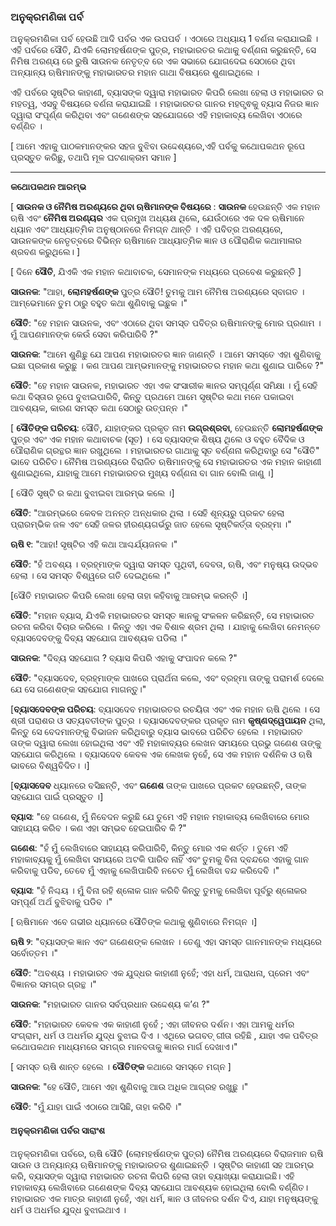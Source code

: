 ### ଅନୁକ୍ରମଣିକା ପର୍ବ

ଅନୁକ୍ରମଣିକା ପର୍ବ ହେଉଛି ଆଦି ପର୍ବର ଏକ ଉପପର୍ବ । ଏଠାରେ ଅଧ୍ୟାୟ 1 ବର୍ଣନା କରାଯାଇଛି । ଏହି ପର୍ବରେ ସୌତି, ଯିଏକି ଲୋମହର୍ଷଣଙ୍କ ପୁତ୍ର, ମହାଭାରତର କଥାକୁ ବର୍ଣ୍ଣନା କରୁଛନ୍ତି, ସେ ନିମିଷ ଅରଣ୍ୟ ରେ ରୁଷି ସାଉନକ ନେତୃତ୍ବ ରେ ଏକ ସଭାରେ ଯୋଗଦେଇ ସେଠାରେ ଥିବା ଅନ୍ୟାନ୍ୟ ଋଷିମାନଙ୍କୁ ମହାଭାରତର ମହାନ ଗାଥା ବିଷୟରେ ଶୁଣାଇଥିଲେ ।

ଏହି ପର୍ବରେ ସୃଷ୍ଟିର କାହାଣୀ, ବ୍ୟାସଙ୍କ ଦ୍ୱାରା ମହାଭାରତ କିପରି ଲେଖା ହେଲା ଓ ମହାଭାରତ ର ମହତ୍ୱ, ଏସବୁ ବିଷୟରେ ବର୍ଣନା କରାଯାଇଛି । ମହାଭାରତର ଗାନର ମହତ୍ତ୍ଵକୁ ବ୍ୟାସ ନିଜର ଜ୍ଞାନ ଦ୍ୱାରା ସଂପୂର୍ଣ୍ଣ କରିଥିବା ଏବଂ ଗଣେଶଙ୍କ ସହଯୋଗରେ ଏହି ମହାକାବ୍ୟ ଲେଖିବା ଏଠାରେ ବର୍ଣ୍ଣିତ ।

[ ଆମେ ଏହାକୁ ପାଠକମାନଙ୍କର ସହଜ ବୁଝିବା ଉଦ୍ଦେଶ୍ୟରେ,ଏହି ପର୍ବକୁ କଥୋପକଥନ ରୂପେ ପ୍ରସ୍ତୁତ କରିଛୁ, ତଥାପି ମୂଳ ଘଟଣାକ୍ରମ ସମାନ ]

___________________________________________

**କଥୋପକଥନ ଆରମ୍ଭ** 

[ **ସାଉନକ ଓ ନୈମିଷ ଅରଣ୍ୟରେ ଥିବା ଋଷିମାନଙ୍କ ବିଷୟରେ** : **ସାଉନକ** ହେଉଛନ୍ତି ଏକ ମହାନ ଋଷି ଏବଂ **ନୈମିଷ ଅରଣ୍ୟର** ଏକ ପ୍ରମୁଖ ଅଧ୍ୟକ୍ଷ ଥିଲେ, ଯେଉଁଠାରେ ଏକ ଦଳ ଋଷିମାନେ ଧ୍ୟାନ ଏବଂ ଆଧ୍ୟାତ୍ମିକ ଅନୁଷ୍ଠାନରେ ନିମଗ୍ନ ଥାନ୍ତି । ଏହି ପବିତ୍ର ଅରଣ୍ୟରେ, ସାଉନକଙ୍କ ନେତୃତ୍ବରେ ବିଭିନ୍ନ ଋଷିମାନେ ଆଧ୍ୟାତ୍ମିକ ଜ୍ଞାନ ଓ ପୌରାଣିକ କଥାମାଳାର ଶ୍ରବଣ କରୁଥିଲେ। ]

[ ଦିନେ **ସୌତି**, ଯିଏକି ଏକ ମହାନ କଥାବାଚକ, ସେମାନଙ୍କ ମଧ୍ୟରେ ପ୍ରବେଶ କରୁଛନ୍ତି ]

**ସାଉନକ**: "ଆହା, **ଲୋମହର୍ଷଣଙ୍କ** ପୁତ୍ର ସୌତି! ତୁମକୁ ଆମ ନୈମିଷ ଅରଣ୍ୟରେ ସ୍ବାଗତ । ଆମ୍ଭେମାନେ ତୁମ ଠାରୁ ବହୁତ କଥା ଶୁଣିବାକୁ ଇଛୁକ ।"

**ସୌତି**: "ହେ ମହାନ ସାଉନକ, ଏବଂ ଏଠାରେ ଥିବା ସମସ୍ତ ପବିତ୍ର ଋଷିମାନଙ୍କୁ ମୋର ପ୍ରଣାମ । ମୁଁ ଆପଣମାନଙ୍କ କେଉଁ ସେବା କରିପାରିବି ?"

**ସାଉନକ**: "ଆମେ ଶୁଣିଛୁ ଯେ ଆପଣ ମହାଭାରତର ଜ୍ଞାନ ଜାଣନ୍ତି । ଆମେ ସମସ୍ତେ ଏହା ଶୁଣିବାକୁ ଇଛା ପ୍ରକାଶ କରୁଛୁ । କଣ ଆପଣ ଆମ୍ଭମାନଙ୍କୁ ମହାଭାରତର ମହାନ କଥା ଶୁଣାଇ ପାରିବେ  ?"

**ସୌତି**: "ହେ ମହାନ ସାଉନକ, ମହାଭାରତ ଏହା ଏକ ସଂସାରୀକ ଜ୍ଞାନର ସମ୍ପୂର୍ଣ୍ଣ ସମିକ୍ଷା । ମୁଁ ସେହି କଥା ବିସ୍ତାର ରୂପେ ବୁଝାଇପାରିବି, କିନ୍ତୁ ପ୍ରଥମେ ଆମେ ସୃଷ୍ଟିର କଥା ମନେ ପକାଇବା ଆବଶ୍ୟକ, କାରଣ ସମସ୍ତ କଥା ସେଠାରୁ ଉତ୍ପନ୍ନ ।"

[ **ସୌତିଙ୍କ ପରିଚୟ**: ସୌତି, ଯାହାଙ୍କର ପ୍ରକୃତ ନାମ **ଉଗ୍ରଶ୍ରବା**, ହେଉଛନ୍ତି **ଲୋମହର୍ଷଣଙ୍କ** ପୁତ୍ର ଏବଂ ଏକ ମହାନ କଥାବାଚକ (ସୂତ) । ସେ ବ୍ୟାସଙ୍କ ଶିଷ୍ୟ ଥିଲେ ଓ ବହୁତ ବୈଦିକ ଓ ପୌରାଣିକ ଗ୍ରନ୍ଥର ଜ୍ଞାନ ରଖୁଥିଲେ । ମହାଭାରତର ଗାଥାକୁ ସୂତ ବର୍ଣ୍ଣନା କରିଥିବାରୁ ସେ "ସୌତି" ଭାବେ ପରିଚିତ। ନୈମିଷ ଅରଣ୍ୟରେ ବିରାଜିତ ଋଷିମାନଙ୍କୁ ସେ ମହାଭାରତର ଏକ ମହାନ କାହାଣୀ ଶୁଣାଇଥିଲେ, ଯାହାକୁ ଆମେ ମହାଭାରତର ମୁଖ୍ୟ ବର୍ଣ୍ଣନା ବା ଗାନ ବୋଲି ଜାଣୁ ।]

[ ସୌତି ସୃଷ୍ଟି ର କଥା ବୁଝାଇବା ଆରମ୍ଭ କଲେ ।]

**ସୌତି**: "ଆରମ୍ଭରେ କେବଳ ଅନନ୍ତ ଅନ୍ଧକାର ଥିଲା । ସେହି ଶୂନ୍ୟରୁ ପ୍ରକଟ ହେଲା ପ୍ରାରମ୍ଭିକ ଜଳ ଏବଂ ସେହି ଜଳର ହୀରଣ୍ୟଗର୍ଭରୁ ଜାତ ହେଲେ ସୃଷ୍ଟିକର୍ତ୍ତା ବ୍ରହ୍ମା ।"

**ଋଷି ୧**: "ଆହା! ସୃଷ୍ଟିର ଏହି କଥା ଆଶ୍ଚର୍ଯ୍ୟଜନକ ।"

**ସୌତି**: "ହଁ ଅବଶ୍ୟ । ବ୍ରହ୍ମାଙ୍କ ଦ୍ୱାରା ସମସ୍ତ ପୃଥିବୀ, ଦେବତା, ଋଷି, ଏବଂ ମନୁଷ୍ୟ ଉଦ୍ଭବ ହେଲା । ସେ ସମସ୍ତ ବିଶ୍ୱରେ ଗତି ଦେଇଥିଲେ ।"

[ସୌତି ମହାଭାରତ କିପରି ଲେଖା ହେଲା ତାହା କହିବାକୁ ଆରମ୍ଭ କରନ୍ତି ।]

**ସୌତି**: "ମହାନ ବ୍ୟାସ, ଯିଏକି ମହାଭାରତର ସମସ୍ତ ଜ୍ଞାନକୁ ସଂକଳନ କରିଛନ୍ତି, ସେ ମହାଭାରତ ରଚନା କରିବା ବିଚାର କରିଲେ । କିନ୍ତୁ ଏହା ଏକ ବିଶାଳ ଶ୍ରମ ଥିଲା । ଯାହାକୁ ଲେଖିବା ନେମନ୍ତେ ବ୍ୟାସଦେବଙ୍କୁ ଦିବ୍ୟ ସହଯୋଗ ଆବଶ୍ୟକ ପଡିଲା ।"

**ସାଉନକ**: "ଦିବ୍ୟ ସହଯୋଗ ? ବ୍ୟାସ କିପରି ଏହାକୁ ସଂପାଦନ କଲେ ?"

**ସୌତି**: "ବ୍ୟାସଦେବ, ବ୍ରହ୍ମାଙ୍କ ପାଖରେ ପ୍ରାର୍ଥନା କଲେ, ଏବଂ ବ୍ରହ୍ମା ତାଙ୍କୁ ପରାମର୍ଶ ଦେଲେ ଯେ ସେ ଗଣେଶଙ୍କ ସହଯୋଗ ମାଗନ୍ତୁ।"

[**ବ୍ୟାସଦେବଙ୍କ ପରିଚୟ**: ବ୍ୟାସଦେବ ମହାଭାରତର ରଚୟିତା ଏବଂ ଏକ ମହାନ ଋଷି ଥିଲେ । ସେ ଶ୍ରୀ ପରାଶର ଓ ସତ୍ୟବତୀଙ୍କ ପୁତ୍ର । ବ୍ୟାସଦେବଙ୍କର ପ୍ରକୃତ ନାମ **କୃଷ୍ଣଦ୍ୱେପାୟନ** ଥିଲା, କିନ୍ତୁ ସେ ବେଦମାନଙ୍କୁ ବିଭାଜନ କରିଥିବାରୁ ବ୍ୟାସ ଭାବରେ ପରିଚିତ ହେଲେ । ମହାଭାରତ ତାଙ୍କ ଦ୍ୱାରା ଲେଖା ହୋଇଥିଲା ଏବଂ ଏହି ମହାକାବ୍ୟର ଲେଖନ ସମୟରେ ପ୍ରଭୁ ଗଣେଶ ତାଙ୍କୁ ସହଯୋଗ କରିଥିଲେ । ବ୍ୟାସଦେବ କେବଳ ଏକ ଲେଖକ ନୁହେଁ, ସେ ଏକ ମହାନ ଦର୍ଶନିକ ଓ ଋଷି ଭାବରେ ବିଶ୍ୱବିଦିତ। ।]

[**ବ୍ୟାସଦେବ** ଧ୍ୟାନରେ ବସିଛନ୍ତି, ଏବଂ **ଗଣେଶ** ତାଙ୍କ ପାଖରେ ପ୍ରକଟ ହେଉଛନ୍ତି, ତାଙ୍କ ସହଯୋଗ ପାଇଁ ପ୍ରସ୍ତୁତ ।]

**ବ୍ୟାସ**: "ହେ ଗଣେଶ, ମୁଁ ନିବେଦନ କରୁଛି ଯେ ତୁମେ ଏହି ମହାନ ମହାକାବ୍ୟ ଲେଖିବାରେ ମୋର ସାହାଯ୍ୟ କରିବ । କଣ ଏହା ସମ୍ଭବ ହେଇପାରିବ କି ?"

**ଗଣେଶ**: "ହଁ ମୁଁ ଲେଖିବାରେ ସାହାଯ୍ୟ କରିପାରିବି, କିନ୍ତୁ ମୋର ଏକ ଶର୍ତ୍ତ । ତୁମେ ଏହି ମହାକାବ୍ୟକୁ ମୁଁ ଲେଖିବା ସମୟରେ ଅଟକି ପାରିବ ନାହିଁ ଏବଂ ତୁମକୁ ବିନା ଦ୍ବନ୍ଦରେ ଏହାକୁ ଗାନ କରିବାକୁ ପଡିବ, ତେବେ ମୁଁ ଏହାକୁ ଲେଖିପାରିବି ନଚେତ ମୁଁ ଲେଖିବା ବନ୍ଦ କରିଦେବି ।"

**ବ୍ୟାସ**: "ହଁ ନିଶ୍ଚୟ । ମୁଁ ବିନା ରହି ଶ୍ଳୋକ ଗାନ କରିବି କିନ୍ତୁ ତୁମକୁ ଲେଖିବା ପୂର୍ବରୁ ଶ୍ଳୋକର ସମ୍ପୂର୍ଣ ଅର୍ଥ ବୁଝିବାକୁ ପଡିବ ।"

[ ଋଷିମାନେ ଏବେ ଗଭୀର ଧ୍ୟାନରେ ସୌତିଙ୍କ କଥାକୁ ଶୁଣିବାରେ ନିମଗ୍ନ ।]

**ଋଷି ୨**: "ବ୍ୟାସଙ୍କ ଜ୍ଞାନ ଏବଂ ଗଣେଶଙ୍କ ଲେଖନ । ତେଣୁ ଏହା ସମସ୍ତ ଗାନମାନଙ୍କ ମଧ୍ୟରେ ସର୍ବୋତ୍ତମ ।"

**ସୌତି**: "ଅବଶ୍ୟ । ମହାଭାରତ ଏକ ଯୁଦ୍ଧର କାହାଣୀ ନୁହେଁ; ଏହା ଧର୍ମ, ଆରାଧନା, ପ୍ରେମ ଏବଂ ବିଜ୍ଞାନର ସମଗ୍ର ଗ୍ରନ୍ଥ ।"

**ସାଉନକ**: "ମହାଭାରତ ଗାନର ସର୍ବପ୍ରଧାନ ଉଦ୍ଦେଶ୍ୟ କ’ଣ ?"

**ସୌତି**: "ମହାଭାରତ କେବଳ ଏକ କାହାଣୀ ନୁହେଁ ; ଏହା ଜୀବନର ଦର୍ଶନ। ଏହା ଆମକୁ ଧର୍ମର ସଂଗ୍ରାମ, ଧର୍ମ ଓ ଅଧର୍ମର ଯୁଦ୍ଧ ବୁଝାଇ ଦିଏ । ଏଥିରେ ଭଗବତ୍ ଗୀତା ରହିଛି , ଯାହା ଏକ ପବିତ୍ର କଥୋପକଥନ ମାଧ୍ୟମରେ ସମଗ୍ର ମାନବତାକୁ ଜ୍ଞାନର ମାର୍ଗ ଦେଖାଏ।"

[ ସମସ୍ତ ଋଷି ଶାନ୍ତ ହେଲେ । **ସୌତିଙ୍କ** କଥାରେ ସମସ୍ତେ ମଗ୍ନ ]

**ସାଉନକ**: "ହେ ସୌତି, ଆମେ ଏହା ଶୁଣିବାକୁ ଆଉ ଅଧିକ ଆଗ୍ରହ ରଖୁଛୁ ।"

**ସୌତି**: "ମୁଁ ଯାହା ପାଇଁ ଏଠାରେ ଆସିଛି, ତାହା କରିବି ।"



#### ଅନୁକ୍ରମଣିକା ପର୍ବର ସାରାଂଶ

ଅନୁକ୍ରମଣିକା ପର୍ବରେ, ଋଷି ସୌତି (ଲୋମହର୍ଷଣଙ୍କ ପୁତ୍ର) ନୈମିଷ ଅରଣ୍ୟରେ ବିରାଜମାନ ଋଷି ସାଉନ ଓ ଅନ୍ୟାନ୍ୟ ଋଷିମାନଙ୍କୁ ମହାଭାରତର ଶୁଣାଇଛନ୍ତି । ସୃଷ୍ଟିର କାହାଣୀ ସହ ଆରମ୍ଭ କରି, ବ୍ୟାସଙ୍କ ଦ୍ୱାରା ମହାଭାରତ ରଚନା କିପରି ହେଲା ତାହା ବ୍ୟାଖ୍ୟା କରାଯାଇଛି। ଏହି ମହାକାବ୍ୟ ଲେଖିବାରେ ଗଣେଶଙ୍କ ଦିବ୍ୟ ସହଯୋଗ ଆବଶ୍ୟକ ହୋଇଥିଲା ବୋଲି ବର୍ଣ୍ଣିତ। ମହାଭାରତ ଏକ ମାତ୍ର କାହାଣୀ ନୁହେଁ, ଏହା ଧର୍ମ, ଜ୍ଞାନ ଓ ଜୀବନର ଦର୍ଶନ ଦିଏ, ଯାହା ମନୁଷ୍ୟଙ୍କୁ ଧର୍ମ ଓ ଅଧର୍ମର ଯୁଦ୍ଧ ବୁଝାଇଥାଏ ।